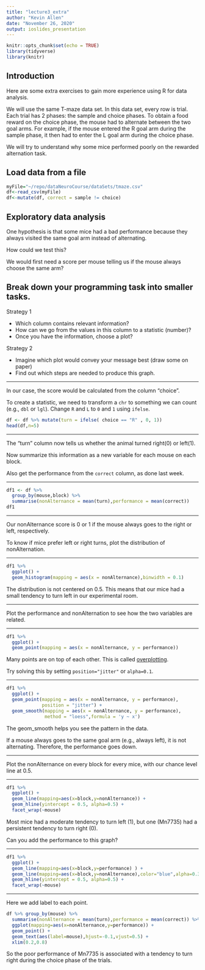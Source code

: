 ```yaml
---
title: "lecture3_extra"
author: "Kevin Allen"
date: "November 26, 2020"
output: ioslides_presentation
---
```


```r
knitr::opts_chunk$set(echo = TRUE)
library(tidyverse)
library(knitr)
```

## Introduction

Here are some extra exercises to gain more experience using R for data analysis.

We will use the same T-maze data set. In this data set, every row is trial. Each trial has 2 phases: the sample and choice phases.
To obtain a food reward on the choice phase, the mouse had to alternate between the two goal arms. For example, if the mouse entered the R goal arm during the sample phase, it then had to enter the L goal arm during the choice phase.

We will try to understand why some mice performed poorly on the rewarded alternation task.

## Load data from a file

```r
myFile="~/repo/dataNeuroCourse/dataSets/tmaze.csv" 
df<-read_csv(myFile)
df<-mutate(df, correct = sample != choice)
```

## Exploratory data analysis

One hypothesis is that some mice had a bad performance because they always visited the same goal arm instead of alternating. 

How could we test this?

We would first need a score per mouse telling us if the mouse always choose the same arm?


## Break down your programming task into smaller tasks.

Strategy 1

* Which column contains relevant information?
* How can we go from the values in this column to a statistic (number)?
* Once you have the information, choose a plot?

Strategy 2

* Imagine which plot would convey your message best (draw some on paper)
* Find out which steps are needed to produce this graph.

***

In our case, the score would be calculated from the column "choice".

To create a statistic, we need to transform a `chr` to something we can count (e.g., `dbl` or `lgl`).
Change `R` and `L` to `0` and `1` using `ifelse`.

```r
df <- df %>% mutate(turn = ifelse( choice == "R" , 0, 1))
head(df,n=5)
```

***

The "turn" column now tells us whether the animal turned right(0) or left(1).

Now summarize this information as a new variable for each mouse on each block.

Also get the performance from the `correct` column, as done last week.

***

```r
df1 <- df %>% 
  group_by(mouse,block) %>% 
  summarise(nonAlternance = mean(turn),performance = mean(correct))
df1
```

***

Our nonAlternance score is 0 or 1 if the mouse always goes to the right or left, respectively.

To know if mice prefer left or right turns, plot the distribution of nonAlternation.

*** 

```r
df1 %>% 
  ggplot() +
  geom_histogram(mapping = aes(x = nonAlternance),binwidth = 0.1)
```

The distribution is not centered on 0.5. This means that our mice had a small tendency to turn left in our experimental room.

***

Plot the performance and nonAlternation to see how the two variables are related.

***

```r
df1 %>% 
  ggplot() +
  geom_point(mapping = aes(x = nonAlternance, y = performance))
```

Many points are on top of each other. This is called [overplotting](https://www.data-to-viz.com/caveat/overplotting.html). 

Try solving this by setting `position="jitter"` or `alpha=0.1`.

*** 

```r
df1 %>% 
  ggplot() +
  geom_point(mapping = aes(x = nonAlternance, y = performance),
             position = "jitter") +
  geom_smooth(mapping = aes(x = nonAlternance, y = performance),
              method = "loess",formula = 'y ~ x')
```

The geom_smooth helps you see the pattern in the data.

If a mouse always goes to the same goal arm (e.g., always left), it is not alternating. Therefore, the performance goes down.


***

Plot the nonAlternance on every block for every mice, with our chance level line at 0.5.

*** 

```r
df1 %>% 
  ggplot() +
  geom_line(mapping=aes(x=block,y=nonAlternance)) +
  geom_hline(yintercept = 0.5, alpha=0.5) +
  facet_wrap(~mouse)
```

Most mice had a moderate tendency to turn left (1), but one (Mn7735) had a persistent tendency to turn right (0).

Can you add the performance to this graph?

***


```r
df1 %>% 
  ggplot() +
  geom_line(mapping=aes(x=block,y=performance) ) +
  geom_line(mapping=aes(x=block,y=nonAlternance),color="blue",alpha=0.3) +
  geom_hline(yintercept = 0.5, alpha=0.5) +
  facet_wrap(~mouse)
```

***

Here we add label to each point.

```r
df %>% group_by(mouse) %>% 
  summarise(nonAlternance = mean(turn),performance = mean(correct)) %>% 
  ggplot(mapping=aes(x=nonAlternance,y=performance)) +
  geom_point() +
  geom_text(aes(label=mouse),hjust=-0.1,vjust=0.5) +
  xlim(0.2,0.8)
```

So the poor performance of Mn7735 is associated with a tendency to turn right during the choice phase of the trials.
